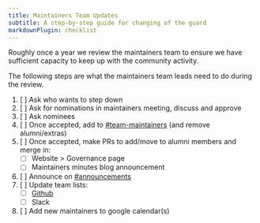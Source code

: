 ```yaml
---
title: Maintainers Team Updates
subtitle: A step-by-step guide for changing of the guard
markdownPlugin: checklist
---
```

Roughly once a year we review the maintainers team to ensure we have sufficient capacity to keep up with the community activity. 

The following steps are what the maintainers team leads need to do during the review. 

1. [ ] Ask who wants to step down
2. [ ] Ask for nominations in maintainers meeting, discuss and approve
3. [ ] Ask nominees
4. [ ] Once accepted, add to [#team-maintainers](https://nfcore.slack.com/archives/C043UU89KKQ) (and remove alumni/extras)
5. [ ] Once accepted, make PRs to add/move to alumni members and merge in:
   - [ ] Website > Governance page
   - [ ] Maintainers minutes blog announcement
8. [ ] Announce on [#announcements](https://nfcore.slack.com/archives/CE6P95170)
9. [ ] Update team lists:
    - [ ] [Github](https://github.com/orgs/nf-core/teams/maintainers)
    - [ ] Slack
10. [ ] Add new maintainers to google calendar(s)
